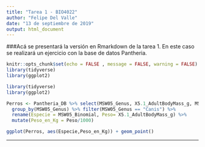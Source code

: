 ```yaml
---
title: "Tarea 1 - BIO4022"
author: "Felipe Del Valle"
date: "13 de septiembre de 2019"
output: html_document
---
```


###Acá se presentará la versión en Rmarkdown de la tarea 1. En este caso se realizará un ejercicio con la base de datos Pantheria.

```r
knitr::opts_chunk$set(echo = FALSE , message = FALSE, warning = FALSE)
library(tidyverse)
library(ggplot2)

```


```r
library(tidyverse)
library(ggplot2)

Perros <- Pantheria_DB %>% select(MSW05_Genus, X5.1_AdultBodyMass_g, MSW05_Binomial) %>%
  group_by(MSW05_Genus) %>% filter(MSW05_Genus == "Canis") %>% 
  rename(Especie = MSW05_Binomial, Peso= X5.1_AdultBodyMass_g) %>% 
  mutate(Peso_en_Kg = Peso/1000)

ggplot(Perros, aes(Especie,Peso_en_Kg)) + geom_point()

```

---